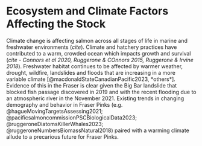 # Ecosystem and Climate Factors Affecting the Stock  

Climate change is affecting salmon across all stages of life in marine and freshwater environments (*cite*). 
Climate and hatchery practices have contributed to a warm, crowded ocean which impacts growth and survival (*cite - Connors et al 2020, Ruggerone & COnnors 2015, Ruggerone & Irvine 2018*).
Freshwater habitat continues to be affected by warmer weather, drought, wildfire, landslides and floods that are increasing in a more variable climate [@macdonaldStateCanadianPacific2023, *others*]. 
Evidence of this in the Fraser is clear given the Big Bar landslide that blocked fish passage discovered in 2019 and with the recent flooding due to an atmospheric river in the November 2021.
Existing trends in changing demography and behavior in Fraser Pinks (e.g. @hagueMovingTargetsAssessing2021; @pacificsalmoncommissionPSCBiologicalData2023; @ruggeroneDiatomsKillerWhales2023; @ruggeroneNumbersBiomassNatural2018) paired with a warming climate allude to a precarious future for Fraser Pinks. 
